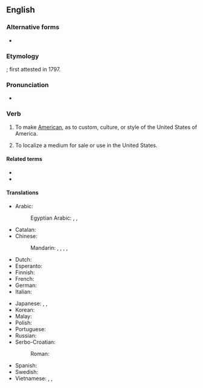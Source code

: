 {{also|americanize}}
==English==

===Alternative forms===
* {{l|en|Americanise}}

===Etymology===
{{suffix|en|American|ize}}; first attested in 1797.

===Pronunciation===
* {{audio|en|en-us-Americanize.ogg|Audio (US)}}

===Verb===
{{en-verb}}

# {{lb|en|US|Canada}} To make [[American]], as to custom, culture, or style of the United States of America.
# {{lb|en|US|Canada}} To localize a medium for sale or use in the United States.

====Related terms====
* {{l|en|Americanization}}
* {{l|en|Americanism}}

====Translations====
{{trans-top|to make American}}
* Arabic: {{t|ar|أَمْرَكَ}}
*: Egyptian Arabic: {{t|arz|يأمرك|m|tr=yeʾámrek}}, {{t|arz|تأمرك|f|tr=teʾámrek}}, {{t|arz|يأمركو|p|tr=yeʾamréku}}
* Catalan: {{t+|ca|americanitzar}}
* Chinese:
*: Mandarin: {{t|cmn|美國化|sc=Hani}}, {{t|cmn|美国化|tr=měiguóhuà|sc=Hani}}, {{t+|cmn|美化|tr=měihuà|sc=Hani}}, {{t|cmn|[[美語]][[用法]]|sc=Hani}}, {{t|cmn|[[美语]][[用法]]|tr=měiyǔ yòngfǎ|sc=Hani}} {{qualifier|linguistically}}
* Dutch: {{t+|nl|amerikaniseren}}
* Esperanto: {{t|eo|usonigi}}
* Finnish: {{t|fi|amerikkalaistaa}}
* French: {{t+|fr|américaniser}}
* German: {{t+|de|amerikanisieren}}
* Italian: {{t+|it|americanizzare}}
{{trans-mid}}
* Japanese: {{t|ja|[[アメリカ]][[風]]に[[する]]|tr=Amerikafū ni suru|sc=Jpan}}, {{t|ja|アメリカナイズ|tr=amerikanaizu suru|alt=アメリカナイズする|sc=Jpan}}, {{t|ja|米国化|tr=べいこくかする, beikokuka suru|alt=米国化する}}
* Korean: {{t|ko|미국화하다}}
* Malay: {{t|ms|amerikakan}}
* Polish: {{t+|pl|amerykanizować}}
* Portuguese: {{t+|pt|americanizar}}
* Russian: {{t+|ru|американизи́ровать|impf|pf}}
* Serbo-Croatian:
*: Roman: {{t+|sh|amerikanizirati|impf|pf}}
* Spanish: {{t+|es|americanizar}}
* Swedish: {{t+|sv|amerikanisera}}
* Vietnamese: {{t|vi|Mỹ hóa}}, {{t|vi|Mỹ hoá}}, {{t|vi|Mĩ hoá}}
{{trans-bottom}}